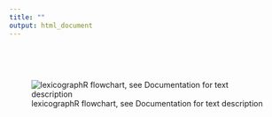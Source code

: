 ```yaml
---
title: ""
output: html_document
---
```


<br />

<br />

![lexicographR flowchart, see Documentation for text description](./flowchartv2.png)